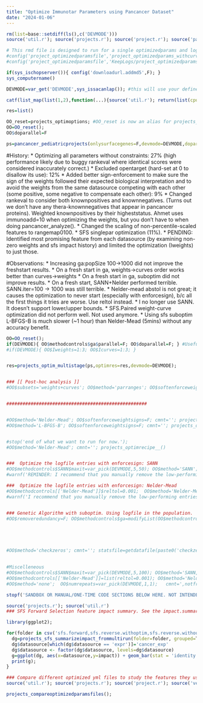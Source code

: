 ---
title: "Optimize Immunotar Parameters using Pancancer Dataset"
date: "2024-01-06"
---
```{r }
rm(list=base::setdiff(ls(),c('DEVMODE')))
source('util.r'); source('projects.r'); source('project.r'); source('pancancer.r'); source('optim.r')

# This rmd file is designed to run for a single optimizedparams and log file. Don't change it half-way this Rmd file. When you are running other analysis, you may need to config_reset() to switch b ack to the default files.
#config('project_optimizedparamsfile','project_optimizedparams_withcurves.yml');
#config('project_optimizedparamsfile','KeepLogs/project_optimizedparams_withcurves.yml');

if(sys_ischopserver()){ config('downloadurl.addmd5',F); }
sys_computername()

DEVMODE=var_get('DEVMODE',sys_issacanlap()); #this will use your defined DEVMODE; and T if not defined. Don't change the default here. Only set DEVMODE=... in the Console.

catf(list_map(list(1,2),function(...){source('util.r'); return(list(cpu=sys_cpuinfo(),ram=sys_raminfo()));},list(doparallel=T))[[1]])

res=list()

OO_reset=projects_optimoptions; #OO_reset is now an alias for projects_optimoptions(). You can use either.
OO=OO_reset();
OO$doparallel=F

ps=pancancer_pediatricprojects(onlysurfacegenes=F,devmode=DEVMODE,doparallel=OO$doparallel,immunoadd=10);
```

#History:
* Optimizing all parameters without constraints: 27% (high performance likely due to buggy rankeval where identical scores were considered inaccurately correct.)
* Excluded opentarget (hard-set at 0 to disallow its use): 12%
* Added better sign-enforcement to make sure the sign of the weights followed their expected biological interpretation and to avoid the weights from the same datasource competing with each other (some positive, some negative to compensate each other): 9%
* Changed rankeval to consider both knownpositives and knownnegatives. (Turns out we don't have any thera-knownnegatives that appear in pancancer proteins). Weighted knownpositives by their higheststatus. Ahmet uses immunoadd=10 when optimizing the weights, but you don't have to when doing pancancer_analyze().
* Changed the scaling of non-percentile-scaled features to rangemap0100.
* SFS singlepar optimization (11%).
* PENDING: Identified most promising feature from each datasource (by examining non-zero weights and sfs impact history) and limited the optimization (Iweights) to just those.


#Observations:
* Increasing ga:popSize 100->1000 did not improve the freshstart results.
* On a fresh start in ga, weights->curves order works better than curves->weights
* On a fresh start in ga, suboptim did not improve results.
* On a fresh start, SANN+Nelder performed terrible. SANN.iter=100 -> 1000 was still terrible.
* Nelder-mead abstol is not great; it causes the optimization to never start (especially with enforcesign), b/c all the first things it tries are worse. Use reltol instead.
* I no longer use SANN. It doesn't support lower/upper bounds.
* SFS.Paired weight-curve optimization did not perform well. Not used anymore.
* Using sfs suboptim L-BFGS-B is much slower (~1 hour) than Nelder-Mead (5mins) without any accuracy benefit.


```{r}
OO=OO_reset();
if(DEVMODE){ OO$methodcontrols$ga$parallel=F; OO$doparallel=F; } #Useful when debugging. Commenting this line out will revert back to T (b/c of OO_reset())
#if(DEVMODE){ OO$Iweights=1:3; OO$Icurves=1:3; }


res=projects_optim_multistage(ps,optimres=res,devmode=DEVMODE);


### [[ Post-hoc analysis ]]
#OO$subsets='weights+curves'; OO$method='parranges'; OO$softenforceweightsigns=F; cmnt=''; OO$numrepeats=1; res=projects_optimrecipe__(res);


####################################################


#OO$method='Nelder-Mead'; OO$softenforceweightsigns=F; cmnt=''; projects_optimrecipe__()
#OO$method='L-BFGS-B'; OO$softenforceweightsigns=F; cmnt=''; projects_optimrecipe__()


#stop('end of what we want to run for now.');
#OO$method='Nelder-Mead'; cmnt=''; projects_optimrecipe__()


###  Optimize the logfile entries with enforcesign: SANN
#OO$methodcontrols$SANN$maxit=var_pick(DEVMODE,5,50); OO$method='SANN'; OO$optimizelogfile=T; cmnt='';  projects_optimrecipe__()
#warnf('REMINDER: I recommend that you manually remove the low-performing entries after this SANN optimization.');

###  Optimize the logfile entries with enforcesign: Nelder-Mead
#OO$methodcontrols[['Nelder-Mead']]$reltol=0.001;  OO$method='Nelder-Mead'; OO$optimizelogfile=T; cmnt=''; projects_optimrecipe__()
#warnf('I recommend that you manually remove the low-performing entries after this optimization.');


### Genetic Algorithm with suboptim. Using logfile in the population.
#OO$removeredundancy=F; OO$methodcontrols$ga=modifyList(OO$methodcontrols$ga, list(optim=F, popSize=var_pick(DEVMODE,5,90), stalerun=20, loadlogpopulation=T)); OO$method='ga,Nelder-Mead'; OO$numrepeats=var_pick(DEVMODE,1,5);   cmnt=''; projects_optimrecipe__();





#OO$method='checkzeros'; cmnt=''; statsfile=getdatafile(paste0('checkzeros_stats_noopentarget',var_pick(DEVMODE,'.devel',''),'.xlsx')); stopfif(io_isfileandnotempty(statsfile),'You must manually remove (or rename for backup) the stats file [ %s ] before running this code.',statsfile); res=projects_optimrecipe__(); data_writefile(res$stats,statsfile)
  

#Miscelleneous
#OO$methodcontrols$SANN$maxit=var_pick(DEVMODE,5,100); OO$method='SANN,Nelder-Mead'; OO$numrepeats=var_pick(DEVMODE,1,3);   cmnt=',notfresh,noopentarget';
#OO$methodcontrols[['Nelder-Mead']]=list(reltol=0.001); OO$method='Nelder-Mead'; OO$numrepeats=var_pick(DEVMODE,1,1);   cmnt=',notfresh,noopentarget';
#OO$method='none';  OO$numrepeats=var_pick(DEVMODE,1,1);   cmnt=',notfresh,noopentarget'; projects_optimrecipe__()


```













```{r}
stopf('SANDBOX OR MANUAL/ONE-TIME CODE SECTIONS BELOW HERE. NOT INTENDED FOR Run-All.')
```


```{r}
source('projects.r'); source('util.r')
### SFS Forward Selection feature impact summary. See the impact.summary.xlsx in each of these folders.

library(ggplot2);

for(folder in csv('sfs.forward,sfs.reverse.withoptim,sfs.reverse.withoutoptim')){
  dg=projects_sfs_summarizeimpact_frommultirun(folder=folder, grouped=T,overwrite=F)
  dg$datasource[which(dg$datasource == 'expr')]='cancer_exp'
  dg$datasource <- factor(dg$datasource, levels=dg$datasource)
  g=ggplot(dg, aes(x=datasource,y=impact)) + geom_bar(stat = 'identity',color='black', fill='darkgrey') + ggtitle(folder) + theme_classic() + ylab("MAP Score Impact") + theme(axis.text.x=element_text(angle = 90, hjust=0.95,vjust=0.2)) + theme(text = element_text(size=20,family = "Times New Roman"), legend.position = "none") + xlab('') + ggtitle('');
  print(g);
}

```



```{r}
### Compare different optimized yml files to study the features they use
source('util.r'); source('projects.r'); source('project.r'); source('vec_rescale.r')

projects_compareoptimizedparamsfiles();

```

